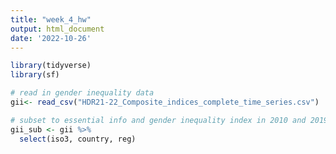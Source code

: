 ```yaml
---
title: "week_4_hw"
output: html_document
date: '2022-10-26'
---
```


```r
library(tidyverse)
library(sf)
```


```r
# read in gender inequality data
gii<- read_csv("HDR21-22_Composite_indices_complete_time_series.csv")

# subset to essential info and gender inequality index in 2010 and 2019
gii_sub <- gii %>%
  select(iso3, country, reg)

```


